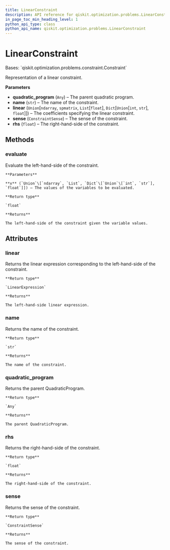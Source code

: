 ```yaml
---
title: LinearConstraint
description: API reference for qiskit.optimization.problems.LinearConstraint
in_page_toc_min_heading_level: 1
python_api_type: class
python_api_name: qiskit.optimization.problems.LinearConstraint
---
```


# LinearConstraint

<Class id="qiskit.optimization.problems.LinearConstraint" github="https://github.com/qiskit-community/qiskit-aqua/tree/stable/0.9/qiskit/optimization/problems/linear_constraint.py" signature="LinearConstraint(quadratic_program, name, linear, sense, rhs)">
  Bases: `qiskit.optimization.problems.constraint.Constraint`

  Representation of a linear constraint.

  **Parameters**

  *   **quadratic\_program** (`Any`) – The parent quadratic program.
  *   **name** (`str`) – The name of the constraint.
  *   **linear** (`Union`\[`ndarray`, `spmatrix`, `List`\[`float`], `Dict`\[`Union`\[`int`, `str`], `float`]]) – The coefficients specifying the linear constraint.
  *   **sense** (`ConstraintSense`) – The sense of the constraint.
  *   **rhs** (`float`) – The right-hand-side of the constraint.

  ## Methods

  ### evaluate

  <Function id="qiskit.optimization.problems.LinearConstraint.evaluate" name="evaluate" signature="LinearConstraint.evaluate(x)">
    Evaluate the left-hand-side of the constraint.

    **Parameters**

    **x** (`Union`\[`ndarray`, `List`, `Dict`\[`Union`\[`int`, `str`], `float`]]) – The values of the variables to be evaluated.

    **Return type**

    `float`

    **Returns**

    The left-hand-side of the constraint given the variable values.
  </Function>

  ## Attributes

  ### linear

  <Attribute id="qiskit.optimization.problems.LinearConstraint.linear" name="linear">
    Returns the linear expression corresponding to the left-hand-side of the constraint.

    **Return type**

    `LinearExpression`

    **Returns**

    The left-hand-side linear expression.
  </Attribute>

  ### name

  <Attribute id="qiskit.optimization.problems.LinearConstraint.name" name="name">
    Returns the name of the constraint.

    **Return type**

    `str`

    **Returns**

    The name of the constraint.
  </Attribute>

  ### quadratic\_program

  <Attribute id="qiskit.optimization.problems.LinearConstraint.quadratic_program" name="quadratic_program">
    Returns the parent QuadraticProgram.

    **Return type**

    `Any`

    **Returns**

    The parent QuadraticProgram.
  </Attribute>

  ### rhs

  <Attribute id="qiskit.optimization.problems.LinearConstraint.rhs" name="rhs">
    Returns the right-hand-side of the constraint.

    **Return type**

    `float`

    **Returns**

    The right-hand-side of the constraint.
  </Attribute>

  ### sense

  <Attribute id="qiskit.optimization.problems.LinearConstraint.sense" name="sense">
    Returns the sense of the constraint.

    **Return type**

    `ConstraintSense`

    **Returns**

    The sense of the constraint.
  </Attribute>
</Class>

